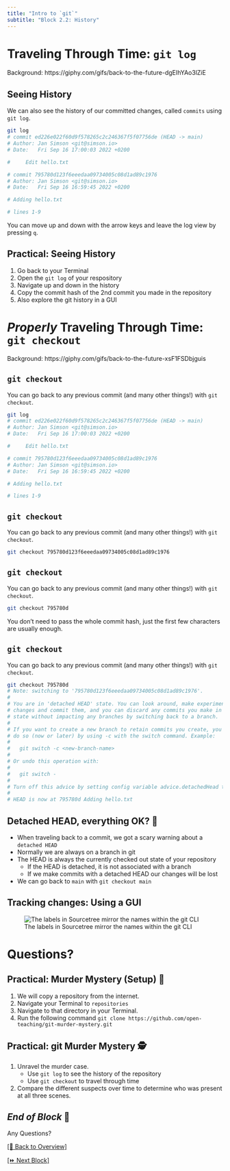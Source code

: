 ```yaml
---
title: "Intro to `git`"
subtitle: "Block 2.2: History"
---
```


# Traveling Through Time: `git log` {background-color="black" background-opacity="0.5" background-image="images/backgrounds/back-to-the-future-time.gif"}

::: attribution
Background: https://giphy.com/gifs/back-to-the-future-dgEIhYAo3lZiE
:::

## Seeing History

We can also see the history of our committed changes, called `commits` using `git log`.

```bash
git log
# commit ed226e022f60d9f578265c2c246367f5f07756de (HEAD -> main)
# Author: Jan Simson <git@simson.io>
# Date:   Fri Sep 16 17:00:03 2022 +0200

#     Edit hello.txt

# commit 795780d123f6eeedaa09734005c08d1ad89c1976
# Author: Jan Simson <git@simson.io>
# Date:   Fri Sep 16 16:59:45 2022 +0200

# Adding hello.txt

# lines 1-9
```

You can move up and down with the arrow keys and leave the log view by pressing `q`.

## Practical: Seeing History {background-color="black"}

1. Go back to your Terminal
2. Open the `git log` of your respository
3. Navigate up and down in the history
4. Copy the commit hash of the 2nd commit you made in the repository
5. Also explore the git history in a GUI

# *Properly* Traveling Through Time: <br> `git checkout`  {background-color="black" background-opacity="0.5" background-image="images/backgrounds/back-to-the-future-travel.gif"}

::: attribution
Background: https://giphy.com/gifs/back-to-the-future-xsF1FSDbjguis
:::

## `git checkout`

You can go back to any previous commit (and many other things!) with `git checkout`.

```bash
git log
# commit ed226e022f60d9f578265c2c246367f5f07756de (HEAD -> main)
# Author: Jan Simson <git@simson.io>
# Date:   Fri Sep 16 17:00:03 2022 +0200

#     Edit hello.txt

# commit 795780d123f6eeedaa09734005c08d1ad89c1976
# Author: Jan Simson <git@simson.io>
# Date:   Fri Sep 16 16:59:45 2022 +0200

# Adding hello.txt

# lines 1-9
```

## `git checkout`

You can go back to any previous commit (and many other things!) with `git checkout`.

```bash
git checkout 795780d123f6eeedaa09734005c08d1ad89c1976
```

## `git checkout`

You can go back to any previous commit (and many other things!) with `git checkout`.

```bash
git checkout 795780d
```

:::{.callout-tip}
You don't need to pass the whole commit hash, just the first few characters are usually enough.
:::

## `git checkout`

You can go back to any previous commit (and many other things!) with `git checkout`.

```bash
git checkout 795780d
# Note: switching to '795780d123f6eeedaa09734005c08d1ad89c1976'.
#
# You are in 'detached HEAD' state. You can look around, make experimental
# changes and commit them, and you can discard any commits you make in this
# state without impacting any branches by switching back to a branch.
#
# If you want to create a new branch to retain commits you create, you may
# do so (now or later) by using -c with the switch command. Example:
#
#   git switch -c <new-branch-name>
#
# Or undo this operation with:
#
#   git switch -
#
# Turn off this advice by setting config variable advice.detachedHead to false
#
# HEAD is now at 795780d Adding hello.txt
```

## Detached HEAD, everything OK? 🤕

- When traveling back to a commit, we got a scary warning about a `detached HEAD`
- Normally we are always on a branch in git
- The HEAD is always the currently checked out state of your repository
  - If the HEAD is detached, it is not associated with a branch
  - If we make commits with a detached HEAD our changes will be lost
- We can go back to `main` with `git checkout main`

## Tracking changes: Using a GUI

![The labels in Sourcetree mirror the names within the git CLI](images/screenshots/sourcetree-test.png)

# Questions?

## Practical: Murder Mystery (Setup) 👮 {background-color="black"  background-opacity="0.3" background-image="images/backgrounds/murder-mystery.jpg"}

1. We will copy a repository from the internet.
2. Navigate your Terminal to `repositories`
3. Navigate to that directory in your Terminal.
4. Run the following command `git clone https://github.com/open-teaching/git-murder-mystery.git`

## Practical: git Murder Mystery 🕵️ {background-color="black"  background-opacity="0.3" background-image="images/backgrounds/murder-mystery.jpg"}

1. Unravel the murder case.
   - Use `git log` to see the history of the repository
   - Use `git checkout` to travel through time
2. Compare the different suspects over time to determine who was present at all three scenes.

## *End of Block* 🎉 {background-color="black"}

:::{.r-fit-text}
Any Questions?
:::

[[🏡 Back to Overview]](./index.html)

[[⏩️ Next Block]](./2.3-branches_merging.html) 
